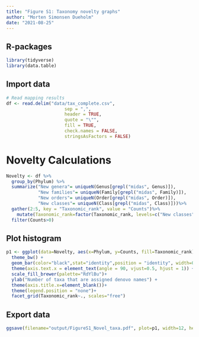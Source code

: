 ```yaml
---
title: "Figure S1: Taxonomy novelty graphs"
author: "Morten Simonsen Dueholm"
date: "2021-08-25"
---
```


## R-packages
```r
library(tidyverse)
library(data.table)
```

## Import data
```r
# Read mapping results
df <- read.delim("data/tax_complete.csv",
                      sep = ",",
                      header = TRUE,
                      quote = "\"",
                      fill = TRUE,
                      check.names = FALSE,
                      stringsAsFactors = FALSE)

```

# Novelty Calculations
```r
Novelty <- df %>%
  group_by(Phylum) %>%
  summarize("New genera"= uniqueN(Genus[grepl("midas", Genus)]),
            "New families"= uniqueN(Family[grepl("midas", Family)]),
            "New orders"= uniqueN(Order[grepl("midas", Order)]),
            "New classes"= uniqueN(Class[grepl("midas", Class)]))%>%
  gather(2:5, key = "Taxonomic_rank", value = "Counts")%>%
    mutate(Taxonomic_rank=factor(Taxonomic_rank, levels=c("New classes","New orders","New families","New genera"))) %>%
  filter(Counts>0)
```

## Plot histogram
```r
p1 <- ggplot(data=Novelty, aes(x=Phylum, y=Counts, fill=Taxonomic_rank)) +
  theme_bw() +
  geom_bar(color="black",stat="identity",position = "identity", width=0.8) +
  theme(axis.text.x = element_text(angle = 90, vjust=0.5, hjust = 1)) +
  scale_fill_brewer(palette="RdYlBu")+
  ylab("Number of taxa that are assigned denovo names") + 
  theme(axis.title.x=element_blank())+
  theme(legend.position = "none")+
  facet_grid(Taxonomic_rank~., scales="free")
```

## Export data
```r
ggsave(filename="output/FigureS1_Novel_taxa.pdf", plot=p1, width=12, height=8, useDingbats=FALSE, limitsize=FALSE)
```